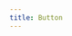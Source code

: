 ```yaml
---
title: Button
---
```



<Code
  title="ボタン"
  description="説明テキストがはいります説明テキストがはいります説明テキストがはいります説明テキストがはいります説明テキストがはいります説明テキストがはいります説明テキストがはいります説明テキストがはいります"
  code={buttonSampleRaw}>
  <ButtonSample client:load />
</Code>
